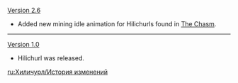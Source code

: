 {{Change History/Header}}
[[Version 2.6]]
* Added new mining idle animation for Hilichurls found in [[The Chasm (Subregion)|The Chasm]].
----
[[Version 1.0]]
* Hilichurl was released.
<noinclude>


[[ru:Хиличурл/История изменений]]
</noinclude>